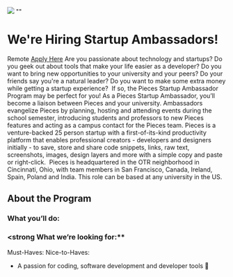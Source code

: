 ![](https://uploads-ssl.webflow.com/6143afec68f555387049efb3/62f2c3ff1df5942c739d5ff2_werehiring.jpg)
""
# We're Hiring Startup Ambassadors!
> 

Remote 
<a href="https://forms.gle/z5AT1g8Lbsgbeezg6" target="_blank">Apply Here</a>
Are you passionate about technology and startups? Do you geek out about tools that make your life easier as a developer? Do you want to bring new opportunities to your university and your peers? Do your friends say you're a natural leader? Do you want to make some extra money while getting a startup experience? &nbsp;If so, the Pieces Startup Ambassador Program may be perfect for you!
As a Pieces Startup Ambassador, you’ll become a liaison between Pieces and your university. Ambassadors evangelize Pieces by planning, hosting and attending events during the school semester, introducing students and professors to new Pieces features and acting as a campus contact for the Pieces team. 
Pieces is a venture-backed 25 person startup with a first-of-its-kind productivity platform that enables professional creators - developers and designers initially - to save, store and share code snippets, links, raw text, screenshots, images, design layers and more with a simple copy and paste or right-click. &nbsp;Pieces is headquartered in the OTR neighborhood in Cincinnati, Ohio, with team members in San Francisco, Canada, Ireland, Spain, Poland and India.
This role can be based at any university in the US.
## About the Program
### What you’ll do: 
### <strong What we’re looking for:**
Must-Haves:
Nice-to-Haves:
- A passion for coding, software development and developer tools 🙂
